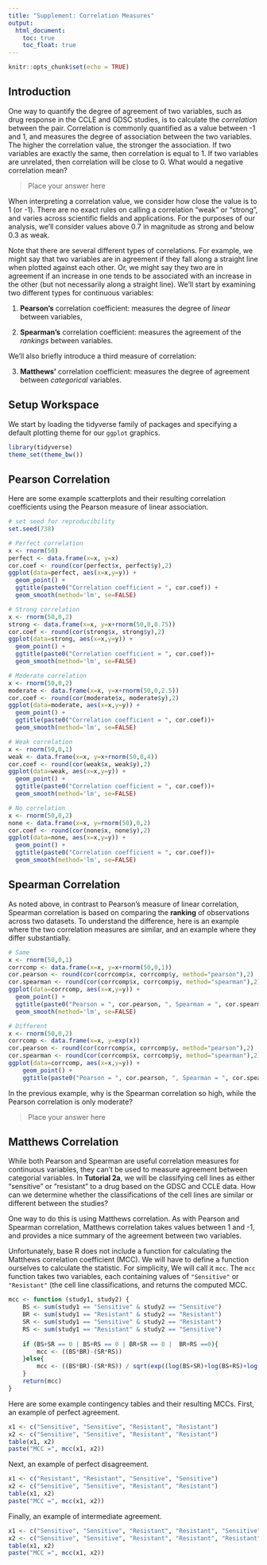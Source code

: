 ```yaml
---
title: "Supplement: Correlation Measures"
output: 
  html_document:
    toc: true
    toc_float: true
---
```


```r
knitr::opts_chunk$set(echo = TRUE)
```

## Introduction

One way to quantify the degree of agreement of two variables, such as drug response in the CCLE and GDSC studies, is to calculate the *correlation* between the pair. Correlation is commonly quantified as a value between -1 and 1, and measures the degree of association between the two variables. The higher the correlation value, the stronger the association. If two variables are exactly the same, then correlation is equal to 1. If two variables are unrelated, then correlation will be close to 0. What would a negative correlation mean?

> Place your answer here

When interpreting a correlation value, we consider how close the value is to 1 (or -1). There are no exact rules on calling a correlation "weak" or "strong", and varies across scientific fields and applications. For the purposes of our analysis, we'll consider values above 0.7 in magnitude as strong and below 0.3 as weak. 

Note that there are several different types of correlations. For example, we might say that two variables are in agreement if they fall along a straight line when plotted against each other. Or, we might say they two are in agreement if an increase in one tends to be associated with an increase in the other (but not necessarily along a straight line). We'll start by examining two different types for continuous variables:

1. **Pearson's** correlation coefficient: measures the degree of *linear* between variables,

2. **Spearman's** correlation coefficient: measures the agreement of the *rankings* between variables.

We'll also briefly introduce a third measure of correlation:

3. **Matthews'** correlation coefficient: measures the degree of agreement between *categorical* variables.

## Setup Workspace

We start by loading the tidyverse family of packages and specifying a default plotting theme for our `ggplot` graphics.

```r
library(tidyverse)
theme_set(theme_bw())
```

## Pearson Correlation

Here are some example scatterplots and their resulting correlation coefficients using the Pearson measure of linear association.

```r
# set seed for reproducibility
set.seed(738)

# Perfect correlation
x <- rnorm(50)
perfect <- data.frame(x=x, y=x)
cor.coef <- round(cor(perfect$x, perfect$y),2)
ggplot(data=perfect, aes(x=x,y=y)) +
  geom_point() +
  ggtitle(paste0("Correlation coefficient = ", cor.coef)) + 
  geom_smooth(method='lm', se=FALSE)

# Strong correlation
x <- rnorm(50,0,2)
strong <- data.frame(x=x, y=x+rnorm(50,0,0.75))
cor.coef <- round(cor(strong$x, strong$y),2)
ggplot(data=strong, aes(x=x,y=y)) +
  geom_point() +
  ggtitle(paste0("Correlation coefficient = ", cor.coef))+ 
  geom_smooth(method='lm', se=FALSE)

# Moderate correlation
x <- rnorm(50,0,2)
moderate <- data.frame(x=x, y=x+rnorm(50,0,2.5))
cor.coef <- round(cor(moderate$x, moderate$y),2)
ggplot(data=moderate, aes(x=x,y=y)) +
  geom_point() +
  ggtitle(paste0("Correlation coefficient = ", cor.coef))+ 
  geom_smooth(method='lm', se=FALSE)

# Weak correlation
x <- rnorm(50,0,1)
weak <- data.frame(x=x, y=x+rnorm(50,0,4))
cor.coef <- round(cor(weak$x, weak$y),2)
ggplot(data=weak, aes(x=x,y=y)) +
  geom_point() +
  ggtitle(paste0("Correlation coefficient = ", cor.coef))+ 
  geom_smooth(method='lm', se=FALSE)

# No correlation
x <- rnorm(50,0,2)
none <- data.frame(x=x, y=rnorm(50),0,2)
cor.coef <- round(cor(none$x, none$y),2)
ggplot(data=none, aes(x=x,y=y)) +
  geom_point() +
  ggtitle(paste0("Correlation coefficient = ", cor.coef))+ 
  geom_smooth(method='lm', se=FALSE)
```

## Spearman Correlation

As noted above, in contrast to Pearson's measure of linear correlation, Spearman correlation is based on comparing the **ranking** of observations across two datasets. To understand the difference, here is an example where the two correlation measures are similar, and an example where they differ substantially.

```r
# Same
x <- rnorm(50,0,1)
corrcomp <- data.frame(x=x, y=x+rnorm(50,0,1))
cor.pearson <- round(cor(corrcomp$x, corrcomp$y, method="pearson"),2)
cor.spearman <- round(cor(corrcomp$x, corrcomp$y, method="spearman"),2)
ggplot(data=corrcomp, aes(x=x,y=y)) +
  geom_point() +
  ggtitle(paste0("Pearson = ", cor.pearson, ", Spearman = ", cor.spearman))+ 
  geom_smooth(method='lm', se=FALSE)

# Different
x <- rnorm(50,0,2)
corrcomp <- data.frame(x=x, y=exp(x))
cor.pearson <- round(cor(corrcomp$x, corrcomp$y, method="pearson"),2)
cor.spearman <- round(cor(corrcomp$x, corrcomp$y, method="spearman"),2)
ggplot(data=corrcomp, aes(x=x,y=y)) +
    geom_point() +
    ggtitle(paste0("Pearson = ", cor.pearson, ", Spearman = ", cor.spearman))
```

In the previous example, why is the Spearman correlation so high, while the Pearson correlation is only moderate?

> Place your answer here

## Matthews Correlation

While both Pearson and Spearman are useful correlation measures for continuous variables, they can't be used to measure agreement between categorial variables. In **Tutorial 2a**, we will be classifying cell lines as either "sensitive" or "resistant" to a drug based on the GDSC and CCLE data. How can we determine whether the classifications of the cell lines are similar or different between the studies? 

One way to do this is using Matthews correlation. As with Pearson and Spearman correlation, Matthews correlation takes values between 1 and -1, and provides a nice summary of the agreement between two variables.

Unfortunately, base R does not include a function for calculating the Matthews correlation coefficient (MCC). We will have to define a function ourselves to calculate the statistic. For simplicity, We will call it `mcc`. The `mcc` function takes two variables, each containing values of `"Sensitive"` or `"Resistant"` (the cell line classifications, and returns the computed MCC. 

```r
mcc <- function (study1, study2) {
    BS <- sum(study1 == "Sensitive" & study2 == "Sensitive") 
    BR <- sum(study1 == "Resistant" & study2 == "Resistant") 
    SR <- sum(study1 == "Sensitive" & study2 == "Resistant") 
    RS <- sum(study1 == "Resistant" & study2 == "Sensitive") 
    
    if (BS+SR == 0 | BS+RS == 0 | BR+SR == 0 |  BR+RS ==0){
        mcc <- ((BS*BR)-(SR*RS)) 
    }else{
        mcc <- ((BS*BR)-(SR*RS)) / sqrt(exp((log(BS+SR)+log(BS+RS)+log(BR+SR)+log(BR+RS))))
    }
    return(mcc)
}
```

Here are some example contingency tables and their resulting MCCs. First, an example of perfect agreement. 

```r
x1 <- c("Sensitive", "Sensitive", "Resistant", "Resistant")
x2 <- c("Sensitive", "Sensitive", "Resistant", "Resistant")
table(x1, x2)
paste("MCC =", mcc(x1, x2))
```

Next, an example of perfect disagreement.

```r
x1 <- c("Resistant", "Resistant", "Sensitive", "Sensitive")
x2 <- c("Sensitive", "Sensitive", "Resistant", "Resistant")
table(x1, x2)
paste("MCC =", mcc(x1, x2))
```

Finally, an example of intermediate agreement.

```r
x1 <- c("Sensitive", "Sensitive", "Resistant", "Resistant", "Sensitive")
x2 <- c("Sensitive", "Sensitive", "Resistant", "Resistant", "Resistant")
table(x1, x2)
paste("MCC =", mcc(x1, x2))
```

